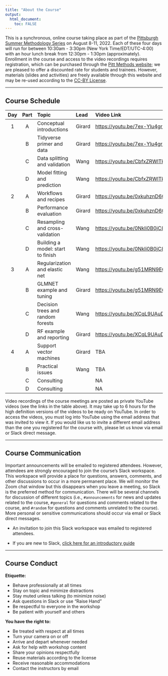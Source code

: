 ```yaml
---
title: "About the Course"
output: 
  html_document:
    toc: FALSE
---
```


This is a synchronous, online course taking place as part of the [Pittsburgh Summer Methodology Series](https://www.pittmethods.com) on August 8-11, 2022. Each of these four days will run for between 10:30am - 3:30pm (New York Time/EDT/UTC-4:00) with an hour lunch break from 12:30pm - 1:30pm (approximately). Enrollment in the course and access to the video recordings requires registration, which can be purchased through the [Pitt Methods website](https://www.pittmethods.com/applied-ml); we are pleased to offer a discounted rate for students and trainees. However, materials (slides and activities) are freely available through this website and may be re-used according to the [CC-BY License](https://github.com/PittMethods/appliedml/blob/main/LICENSE.txt).

---

## Course Schedule

| Day | Part | Topic                             | Lead   | Video Link                     |
| :-: | :--: | :-------------------------------- | :----- | :----------------------------- |
| 1   | A    | Conceptual introductions          | Girard | <https://youtu.be/7ex-Ylu4grs> |
|     | B    | Tidyverse primer and data         | Girard | <https://youtu.be/7ex-Ylu4grs> |
|     | C    | Data splitting and validation     | Wang   | <https://youtu.be/CbfxZRWlTkI> |
|     | D    | Model fitting and prediction      | Wang   | <https://youtu.be/CbfxZRWlTkI> |
| 2   | A    | Workflows and recipes             | Girard | <https://youtu.be/0xkuhznD60U> |
|     | B    | Performance evaluation            | Girard | <https://youtu.be/0xkuhznD60U> |
|     | C    | Resampling and cross-validation   | Wang   | <https://youtu.be/0Nkli0B0jC8> |
|     | D    | Building a model: start to finish | Wang   | <https://youtu.be/0Nkli0B0jC8> |
| 3   | A    | Regularization and elastic net    | Wang   | <https://youtu.be/g51MRN9E6yk> |
|     | B    | GLMNET example and tuning         | Girard | <https://youtu.be/g51MRN9E6yk> |
|     | C    | Decision trees and random forests | Wang   | <https://youtu.be/XCqL9UAuDF8> |
|     | D    | RF example and reporting          | Girard | <https://youtu.be/XCqL9UAuDF8> |
| 4   | A    | Support vector machines           | Girard | TBA                            |
|     | B    | Practical issues                  | Wang   | TBA                            |
|     | C    | Consulting                        |        | NA                             |
|     | D    | Consulting                        |        | NA                             |


Video recordings of the course meetings are posted as private YouTube videos (see the links in the table above). It may take up to 6 hours for the high definition versions of the videos to be ready on YouTube. In order to access the videos, you must log into YouTube using the email address that was invited to view it. If you would like us to invite a different email address than the one you registered for the course with, please let us know via email or Slack direct message.

---

## Course Communication

Important announcements will be emailed to registered attendees. However, attendees are strongly encouraged to join the course's Slack workspace. This workspace will provide a place for questions, answers, comments, and other discussions to occur in a more permanent place. We will monitor the Zoom chat window but this disappears when you leave a meeting, so Slack is the preferred method for communication. There will be several channels for discussion of different topics (i.e., `#announcements` for news and updates related to the course, `#general` for questions and comments related to the course, and `#random` for questions and comments unrelated to the course). More personal or sensitive communications should occur via email or Slack direct messages.

- An invitation to join this Slack workspace was emailed to registered attendees.

- If you are new to Slack, [click here for an introductory guide](https://slack.com/help/articles/218080037-Getting-started-for-new-Slack-users)

---

## Course Conduct

**Etiquette:**

- Behave professionally at all times
- Stay on topic and minimize distractions
- Stay muted unless talking (to minimize noise)
- Ask questions in Slack or use "Raise Hand"
- Be respectful to everyone in the workshop
- Be patient with yourself and others

**You have the right to:**

- Be treated with respect at all times
- Turn your camera on or off
- Arrive and depart whenever needed
- Ask for help with workshop content
- Share your opinions respectfully
- Reuse materials according to the license
- Receive reasonable accommodations
- Contact the instructors by email
